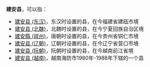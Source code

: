 '''建安县'''，可以指：
*[[建安县_(东汉)|建安县 (东汉)]]，东汉时设置的县，在今福建省建瓯市境
*[[建安县_(北魏)|建安县 (北魏)]]，北魏时设置的县，在今宁夏回族自治区境
*[[建安縣_(牂州)|建安縣 (牂州)]]，唐朝时设置的县，在今贵州省铜仁市境
*[[建安县_(辽朝)|建安县 (辽朝)]]，辽朝时设置的县，在今辽宁省营口市境
*[[建安县_(阮朝)|建安县 (阮朝)]]，阮朝时设置的县，在今越南前江省境
*[[建安县_(越南)|建安县 (越南)]]，越南海防市1980年-1988年下辖的一个县
{{Disambig|J|Cat=三字中国县名消歧义}}